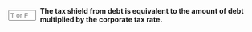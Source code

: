 ::: {.question-block}

<form onsubmit="event.preventDefault(); checkAnswerBox('module8_tf_q9','T')" style="display: flex; align-items: center; gap: 8px;">
  <input type="text" id="module8_tf_q9" name="module8_tf_q9" maxlength="1" placeholder="T or F" style="width: 55px;" data-correct-answer="T" /> 
  <label for="module8_tf_q9"><strong>The tax shield from debt is equivalent to the amount of debt multiplied by the corporate tax rate.</strong></label>
</form>

<div id="feedback-module8_tf_q9" class="feedback" data-status="" style="display:none;">
TRUE in the permanent‑debt case: PV(tax shield) ≈ τc × D. The yearly shield is interest × τc.
</div>

:::
